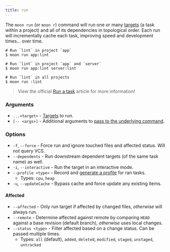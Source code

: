 ```yaml
---
title: run
---
```


The `moon run` (or `moon r`) command will run one or many [targets](../concepts/target) (a task
within a project) and all of its dependencies in topological order. Each run will incrementally
cache each task, improving speed and development times... over time.

```shell
# Run `lint` in project `app`
$ moon run app:lint

# Run `lint` in project `app` and `server`
$ moon run app:lint server:lint

# Run `lint` in all projects
$ moon run :lint
```

> View the official [Run a task](../run-task) article for more information!

### Arguments

- `...<target>` - [Targets](../concepts/target) to run.
- `[-- <args>]` - Additional arguments to
  [pass to the underlying command](../run-task#passing-arguments-to-the-underlying-command).

### Options

- `-f`, `--force` - Force run and ignore touched files and affected status. Will not query VCS.
- `--dependents` - Run downstream dependent targets (of the same task name) as well.
- `-i`, `--interactive` - Run the target in an interactive mode.
- `--profile <type>` - Record and [generate a profile](../guides/profile) for ran tasks.
  - Types: `cpu`, `heap`
- `-u`, `--updateCache` - Bypass cache and force update any existing items.

#### Affected

- `--affected` - Only run target if affected by changed files, _otherwise_ will always run.
- `--remote` - Determine affected against remote by comparing `HEAD` against a base revision
  (default branch), _otherwise_ uses local changes.
- `--status <type>` - Filter affected based on a change status. Can be passed multiple times.
  - Types: `all` (default), `added`, `deleted`, `modified`, `staged`, `unstaged`, `untracked`
